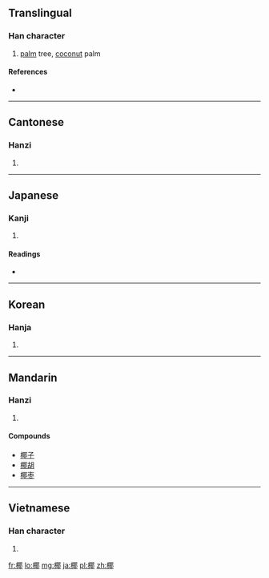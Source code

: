 ==Translingual==

===Han character===
{{Han char|rn=75|rad=木|as=09|sn=13|four=4792<sub>7</sub>|canj=木尸十中 (DSJL)}}

# [[palm]] tree, [[coconut]] palm

====References====
* {{Han ref|kx=0537.170|dkj=15069|dj=0925.020|hdz=21224.060|uh=6930|ud=26928|bh=B7A6|bd=47014}}

----

==Cantonese==

===Hanzi===
{{yue-hanzi|jyut=je4?|y=ye4}}

# {{defn|Cantonese|sort=木09}}

----

==Japanese==

===Kanji===
{{ja-kanji|grade=|rs=木09}}

# {{defn|Japanese|sort=木09}}

====Readings====
* {{ja-readings|on=[[や]] (ya)|kun=[[やし]] (yashi)}}

----

==Korean==

===Hanja===
{{ko-hanja|hangeul=[[야]]|eumhun=|rv=ya|mr=ya|y=ya}}

# {{defn|Korean|sort=木09}}

----

==Mandarin==

===Hanzi===
{{cmn-hanzi|pin=[[yē]] ([[ye1]])|wg=yeh<sup>2</sup>}}

# {{defn|Mandarin|sort=木09}}

====Compounds====
* [[椰子]]
* [[椰胡]]
* [[椰枣]]

----

==Vietnamese==

===Han character===
{{vi-hantu|[[gia]], [[da]], [[dà]], [[dừa]]|rs=木09}}

# {{defn|Vietnamese|sort=木09}}

[[fr:椰]]
[[lo:椰]]
[[mg:椰]]
[[ja:椰]]
[[pl:椰]]
[[zh:椰]]